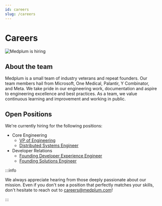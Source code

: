 ```yaml
---
id: careers
slug: /careers
---
```



# Careers

![Medplum is hiring](/img/hiring.webp)

<AboutMedplum />

## About the team

Medplum is a small team of industry veterans and repeat founders. Our team members hail from Microsoft, One Medical, Palantir, Y Combinator, and Meta. We take pride in our engineering work, documentation and aspire to engineering excellence and best practices. As a team, we value continuous learning and improvement and working in public.

## Open Positions

We're currently hiring for the following positions:

- Core Engineering
  - [VP of Engineering](./careers/vp-engineering)
  - [Distributed Systems Engineer](./careers/distributed-systems-engineer)
- Developer Relations
  - [ Founding Developer Experience Engineer](./careers/devex-engineer)
  - [ Founding Solutions Engineer](./careers/solutions-engineer)

:::info

We always appreciate hearing from those deeply passionate about our mission. Even if you don't see a position that perfectly matches your skills, don't hesitate to reach out to careers@medplum.com!

:::
